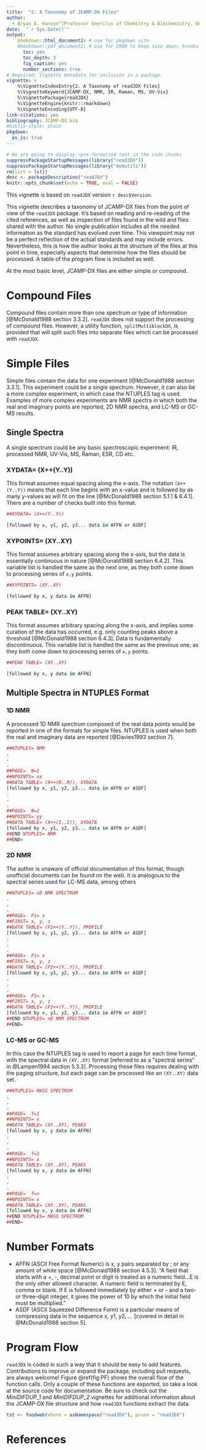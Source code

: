 ```yaml
---
title:  "2. A Taxonomy of JCAMP-DX Files"
author:
  - Bryan A. Hanson^[Professor Emeritus of Chemistry & Biochemistry, DePauw University, Greencastle IN USA., hanson@depauw.edu]
date:  "`r Sys.Date()`"
output:
    bookdown::html_document2: # use for pkgdown site
    #bookdown::pdf_document2: # use for CRAN to keep size down; breaks GHA
      toc: yes
      toc_depth: 3
      fig_caption: yes
      number_sections: true
# Required: Vignette metadata for inclusion in a package.
vignette: >
    %\VignetteIndexEntry{2. A Taxonomy of readJDX Files}
    %\VignetteKeyword{JCAMP-DX, NMR, IR, Raman, MS, UV-Vis}
    %\VignettePackage{readJDX}
    %\VignetteEngine{knitr::rmarkdown}
    %\VignetteEncoding{UTF-8}
link-citations: yes
bibliography: JCAMP-DX.bib
#biblio-style: plain
pkgdown:
  as_is: true
---
```


```r
# We are going to display ~pre-formatted text in the code chunks
suppressPackageStartupMessages(library("readJDX"))
suppressPackageStartupMessages(library("mvbutils"))
rm(list = ls())
desc <- packageDescription("readJDX")
knitr::opts_chunk$set(echo = TRUE, eval = FALSE)
```

This vignette is based on `readJDX` version `r desc$Version`.

This vignette describes a taxonomy of JCAMP-DX files from the point of view of the `readJDX` package. It's based on reading and re-reading of the cited references, as well as inspection of files found in the wild and files shared with the author. No single publication includes all the needed information as the standard has evolved over time.  This viewpoint may not be a perfect reflection of the actual standards and may include errors.   Nevertheless, this is how the author looks at the structure of the files at this point in time, especially aspects that determine how the files should be processed.  A table of the program flow is included as well.

At the most basic level, JCAMP-DX files are either simple or compound.

# Compound Files

Compound files contain more than one spectrum or type of information [@McDonald1988 section 3.3.2]. `readJDX` does not support the processing of compound files.   However, a utility function, `splitMultiblockDX`, is provided that will split such files into separate files which can be processed with `readJDX`.

# Simple Files

Simple files contain the data for one experiment [@McDonald1988 section 3.3.1].  This experiment could be a single spectrum.  However, it can also be a more complex experiment, in which case the NTUPLES tag is used.  Examples of more complex experiments are NMR spectra in which both the real and imaginary points are reported, 2D NMR spectra, and LC-MS or GC-MS results.

## Single Spectra

A single spectrum could be any basic spectroscopic experiment: IR, processed NMR, UV-Vis, MS, Raman, ESR, CD etc.

### XYDATA= (X++(Y..Y))

This format assumes equal spacing along the x-axis. The notation `(X++(Y..Y))` means that each line begins with an x-value and is followed by as many y-values as will fit on the line [@McDonald1988 section 5.1.1 & 6.4.1]. There are a number of checks built into this format.

```r
##XYDATA= (X++(Y..Y))

[followed by x, y1, y2, y3... data in AFFN or ASDF]
```

### XYPOINTS= (XY..XY)

This format assumes arbitrary spacing along the x-axis, but the data is essentially continuous in nature [@McDonald1988 section 6.4.2]. This variable list is handled the same as the next one, as they both come down to processing series of `x,y` points.

```r
##XYPOINTS= (XY..XY)

[followed by x, y data in AFFN]
```

### PEAK TABLE= (XY..XY)

This format assumes arbitrary spacing along the x-axis, and implies some curation of the data has occurred, e.g. only counting peaks above a threshold [@McDonald1988 section 6.4.3].  Data is fundamentally discontinuous. This variable list is handled the same as the previous one, as they both come down to processing series of `x,y` points.

```r
##PEAK TABLE= (XY..XY)

[followed by x, y data in AFFN]
```

## Multiple Spectra in NTUPLES Format


### 1D NMR

A processed 1D NMR spectrum composed of the real data points would be reported in one of the formats for simple files.  NTUPLES is used when both the real and imaginary data are reported [@Davies1993 section 7].

```r
##NTUPLES= NMR
.
.
.
##PAGE=  N=1
##NPOINTS= xx
##DATA TABLE= (X++(R..R)), XYDATA
[followed by x, y1, y2, y3... data in AFFN or ASDF]
.
.
.
##PAGE=  N=2
##NPOINTS= yy
##DATA TABLE= (X++(I..I)), XYDATA
[followed by x, y1, y2, y3... data in AFFN or ASDF]
##END NTUPLES= NMR
##END=
```

### 2D NMR

The author is unaware of official documentation of this format, though unofficial documents can be found on the web.  It is analogous to the spectral series used for LC-MS data, among others

```r
##NTUPLES= nD NMR SPECTRUM
.
.
.
##PAGE=  F1= x
##FIRST= x, y, z
##DATA TABLE= (F2++(Y..Y)), PROFILE
[followed by x, y1, y2, y3... data in AFFN or ASDF]
.
.
.
##PAGE=  F1= x
##FIRST= x, y, z
##DATA TABLE= (F2++(Y..Y)), PROFILE
[followed by x, y1, y2, y3... data in AFFN or ASDF]
.
.
.
##PAGE=  F1= x
##FIRST= x, y, z
##DATA TABLE= (F2++(Y..Y)), PROFILE
[followed by x, y1, y2, y3... data in AFFN or ASDF]
##END NTUPLES= nD NMR SPECTRUM
##END=
```

### LC-MS or GC-MS

In this case the NTUPLES tag is used to report a page for each time format, with the spectral data in `(XY..XY)` format [referred to as a "spectral series" in @Lampen1994 section 5.3.3].  Processing these files requires dealing with the paging structure, but each page can be processed like an `(XY..XY)` data set.

```r
##NTUPLES= MASS SPECTRUM
.
.
.
##PAGE=  T=1
##NPOINTS= x
##DATA TABLE= (XY..XY), PEAKS
[followed by x, y data in AFFN]
.
.
.
##PAGE=  T=2
##NPOINTS= x
##DATA TABLE= (XY..XY), PEAKS
[followed by x, y data in AFFN]
.
.
.
##PAGE=  T=n
##NPOINTS= x
##DATA TABLE= (XY..XY), PEAKS
[followed by x, y data in AFFN]
##END NTUPLES= MASS SPECTRUM
##END=
```

# Number Formats

* AFFN (ASCII Free Format Numeric) is x, y pairs separated by ; or any amount of white space [@McDonald1988 section 4.5.3]. "A field that starts with a +, -, decimal point or digit is treated as a numeric field...E is the only other allowed character. A numeric field is terminated by E, comma or blank. If E is followed immediately by either + or - and a two- or three-digit integer, it gives the power of 10 by which the initial field must be multiplied."
* ASDF (ASCII Squeezed Difference Form) is a particular means of compressing data in the sequence x, y1, y2, ... [covered in detail in @McDonald1988 section 5].

# Program Flow

`readJDX` is coded in such a way that it should be easy to add features.  Contributions to improve or expand the package, including pull requests, are always welcome!  Figure \@ref(fig:PF) shows the overall flow of the function calls.  Only a couple of these functions are exported, so take a look at the source code for documentation.  Be sure to check out the *MiniDIFDUP_1* and *MiniDIFDUP_2* vignettes for additional information about the JCAMP-DX file structure and how `readJDX` functions extract the data.

```r
tst <- foodweb(where = asNamespace("readJDX"), prune = "readJDX")
```

# References
